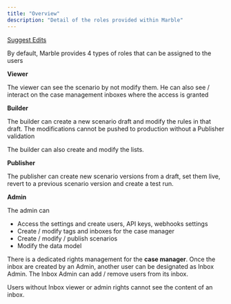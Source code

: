 ```yaml
---
title: "Overview"
description: "Detail of the roles provided within Marble"
---
```


[Suggest Edits](/edit/roles)

By default, Marble provides 4 types of roles that can be assigned to the users

**Viewer**

The viewer can see the scenario by not modify them. He can also see / interact on the case management inboxes where the access is granted

**Builder**

The builder can create a new scenario draft and modify the rules in that draft. The modifications cannot be pushed to production without a Publisher validation

The builder can also create and modify the lists.

**Publisher**

The publisher can create new scenario versions from a draft, set them live, revert to a previous scenario version and create a test run.

**Admin**

The admin can

* Access the settings and create users, API keys, webhooks settings
* Create / modify tags and inboxes for the case manager
* Create / modify / publish scenarios
* Modify the data model

There is a dedicated rights management for the **case manager**. Once the inbox are created by an Admin, another user can be designated as Inbox Admin. The Inbox Admin can add / remove users from its inbox.

Users without Inbox viewer or admin rights cannot see the content of an inbox.
